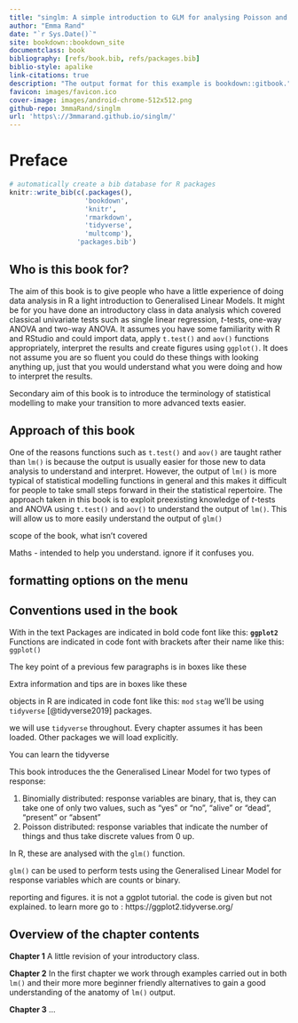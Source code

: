 ```yaml
--- 
title: "singlm: A simple introduction to GLM for analysing Poisson and Binomial responses in R"
author: "Emma Rand"
date: "`r Sys.Date()`"
site: bookdown::bookdown_site
documentclass: book
bibliography: [refs/book.bib, refs/packages.bib]
biblio-style: apalike
link-citations: true
description: "The output format for this example is bookdown::gitbook."
favicon: images/favicon.ico
cover-image: images/android-chrome-512x512.png
github-repo: 3mmaRand/singlm
url: 'https\://3mmarand.github.io/singlm/'
---
```


# Preface {-#preface}

```r
# automatically create a bib database for R packages
knitr::write_bib(c(.packages(),
                   'bookdown',
                   'knitr',
                   'rmarkdown',
                   'tidyverse',
                   'multcomp'),
                 'packages.bib')
```


## Who is this book for?

The aim of this book is to give people who have a little experience of doing data analysis in R a light introduction to Generalised Linear Models.
It might be for you have done an introductory class in data analysis which covered classical univariate tests such as single linear regression, *t*-tests, one-way ANOVA and two-way ANOVA. It assumes you have some familiarity with R and RStudio and could import data, apply `t.test()` and `aov()` functions appropriately, interpret the results and create figures using `ggplot()`. It does not assume you are so fluent you could do these things with looking anything up, just that you would understand what you were doing and how to interpret the results.

Secondary aim of this book is to introduce the terminology of statistical modelling to make your transition to more advanced texts easier.

## Approach of this book
One of the reasons functions such as `t.test()` and `aov()` are taught rather than `lm()` is because the output is usually easier for those new to data analysis to understand and interpret. However, the output of `lm()` is more typical of statistical modelling functions in general and this makes it  difficult for people to take small steps forward in their the statistical repertoire. The approach taken in this book is to exploit preexisting knowledge of *t*-tests and ANOVA using `t.test()` and `aov()` to understand the output of `lm()`. This will allow us to more easily understand the output of `glm()` 


scope of the book, what isn't covered

Maths - intended to help you understand. ignore if it confuses you.

## formatting options on the menu


## Conventions used in the book
With in the text
Packages are indicated in bold code font like this: **`ggplot2`**
Functions are indicated in code font with brackets after their name like this: `ggplot()`

:::key
The key point of a previous few paragraphs is in boxes like these
:::

:::fyi
Extra information and tips are in boxes like these
:::

objects in R are indicated in code font like this: `mod` `stag`
we'll be using `tidyverse` [@tidyverse2019] packages.

we will use `tidyverse` throughout. Every chapter assumes it has been loaded. Other packages we will load explicitly.

:::fyi
You can learn the tidyverse
:::



This book introduces the the Generalised Linear Model for two types of response:

1. Binomially distributed: response variables are binary, that is, they can take one of only two values, such as "yes" or "no", "alive" or "dead", "present" or "absent"  
2. Poisson distributed: response variables that indicate the number of things and thus take discrete values from 0 up.

In R, these are analysed with the `glm()` function.

:::key
`glm()` can be used to perform tests using the Generalised Linear Model for response variables which are counts or binary.
:::



reporting and figures. it is not a ggplot tutorial. the code is given but not explained. to learn more go to : https://ggplot2.tidyverse.org/


##  Overview of the chapter contents
**Chapter 1**
A little revision of your introductory class. 

**Chapter 2**
In the first chapter we work through examples carried out in both `lm()` and their more more beginner friendly alternatives to gain a good understanding of the anatomy of `lm()` output.


**Chapter 3**
...

